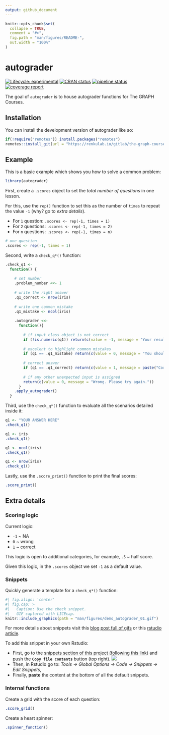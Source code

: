 ```yaml
---
output: github_document
---
```


<!-- README.md is generated from README.Rmd. Please edit that file -->

```r
knitr::opts_chunk$set(
  collapse = TRUE,
  comment = "#>",
  fig.path = "man/figures/README-",
  out.width = "100%"   
)  
```

# autograder

<!-- badges: start -->
[![Lifecycle: experimental](https://img.shields.io/badge/lifecycle-experimental-orange.svg)](https://lifecycle.r-lib.org/articles/stages.html#experimental)
[![CRAN status](https://www.r-pkg.org/badges/version/autograder)](https://CRAN.R-project.org/package=autograder)
[![pipeline status](https://renkulab.io/gitlab/the-graph-courses/autograder/badges/master/pipeline.svg)](https://renkulab.io/gitlab/the-graph-courses/autograder/-/commits/master)
[![coverage report](https://renkulab.io/gitlab/the-graph-courses/autograder/badges/master/coverage.svg)](https://renkulab.io/gitlab/the-graph-courses/autograder/-/commits/master)
<!-- badges: end -->

The goal of `autograder` is to house autograder functions for The GRAPH Courses.

## Installation

You can install the development version of autograder like so:

``` r
if(!require("remotes")) install.packages("remotes")
remotes::install_git(url = "https://renkulab.io/gitlab/the-graph-courses/autograder.git")
```

## Example

This is a basic example which shows you how to solve a common problem:

```r
library(autograder)
```

First, create a `.scores` object to set the _total number of questions_ in one lesson. 

For this, use the `rep()` function to set this as the number of `times` to repeat the value `-1` (why? go to _extra details_).

- For `1` question: `.scores <- rep(-1, times = 1)`
- For `2` questions: `.scores <- rep(-1, times = 2)`
- For `n` questions: `.scores <- rep(-1, times = n)`

```r
# one question
.scores <- rep(-1, times = 1)
```

Second, write a `check_q*()` function:

```r
.check_q1 <-
  function() {
    
    # set number 
    .problem_number <<- 1
    
    # write the right answer
    .q1_correct <- nrow(iris)
    
    # write one common mistake
    .q1_mistake <- ncol(iris)
    
    .autograder <<- 
      function(){
        
        # if input class object is not correct
        if (!is.numeric(q1)) return(c(value = -1, message = "Your result should be a number"))
        
        # excelent to highlight common mistakes
        if (q1 == .q1_mistake) return(c(value = 0, message = "You should calculate the number of rows, not columns."))
        
        # correct answer
        if (q1 == .q1_correct) return(c(value = 1, message = paste("Correct!", praise::praise()) ))
        
        # if any other unexpected input is assigned
        return(c(value = 0, message = "Wrong. Please try again."))
      }
    .apply_autograder()
  }
```

Third, use the `check_q*()` function to evaluate all the scenarios detailed inside it:

```r
q1 <- "YOUR ANSWER HERE"
.check_q1()

q1 <- iris
.check_q1()

q1 <- ncol(iris)
.check_q1()

q1 <- nrow(iris)
.check_q1()
```

Lastly, use the `.score_print()` function to print the final scores:

```r
.score_print()
```

## Extra details

### Scoring logic

Current logic:

- `-1` ~ NA
- `0` ~ wrong
- `1` ~ correct

This logic is open to additional categories, for example, `.5` ~ half score.

Given this logic, in the `.scores` object we set `-1` as a default value.

### Snippets

Quickly generate a template for a `check_q*()` function:

<!-- ![Use the check snippet. GIF captured with LICEcap.](man/figures/demo_autograder_01.gif) -->

<!-- last knitr update https://stackoverflow.com/a/70665396/6702544 -->

```r
#| fig.align: 'center'
#| fig.cap: >
#|   Caption: Use the check snippet. 
#|   GIF captured with LICEcap.
knitr::include_graphics(path = "man/figures/demo_autograder_01.gif")
```

For more details about snippets visit this [blog post full of gifs](https://appsilon.com/rstudio-shortcuts-and-tips/) or this [rstudio article](https://support.rstudio.com/hc/en-us/articles/204463668-Code-Snippets-in-the-RStudio-IDE).

To add this snippet in your own Rstudio: 

- First, go to the [snippets section of this project (following this link)](https://renkulab.io/gitlab/the-graph-courses/autograder/-/snippets/1642) and push the __`Copy file contents`__ button (top right).
![](man/figures/snippets_autograder_01.png)
- Then, in Rstudio go to: _Tools -> Global Options -> Code -> Snippets -> Edit Snippets_, 
- Finally, __paste__ the content at the bottom of all the default snippets.

### Internal functions

Create a grid with the score of each question:

```r
.score_grid()
```

Create a heart spinner:

```r
.spinner_function()
```

<!-- 

if linux then cli examples on readme like 

ref
https://github.com/r-lib/asciicast#limitations

---
title: autograde
output:
  md_document:
    variant: markdown_github
always_allow_html: yes
---

` ``{r, include = FALSE, cache = FALSE}
knitr::opts_chunk$set(
  collapse = TRUE,
  comment = "#>",
  fig.path = "man/figures/README-",
  out.width = "100%",
  cache = TRUE
)
Sys.setenv(CLI_TICK_TIME = "100")
# Turn on ANSI colors
options(cli.num_colors = 256L)
asciicast::init_knitr_engine(
    startup = quote({
        library(cli)
        set.seed(1) }),
    echo = TRUE, 
    same_process = FALSE,
    echo_input = FALSE,
    options = list(
        asciicast_end_wait = 3
    )
)
` ``


` ``{asciicast cli-score}
.scores <- rep(-1, times = 3)   # Put total number of questions as `times` argument
.score_grid()
` ``

-->



<!-- ----- -->

<!-- # autograder -->

<!-- Package to house autograders for The GRAPH Courses -->

<!-- ## Introduction -->

<!-- This is a Renku project - basically a git repository with some -->
<!-- bells and whistles. You'll find we have already created some -->
<!-- useful things like `data` and `notebooks` directories and -->
<!-- a `Dockerfile`. -->

<!-- ## Working with the project -->

<!-- The simplest way to start your project is right from the Renku -->
<!-- platform - just click on the `Environments` tab and start a new session. -->
<!-- This will start an interactive environment right in your browser. -->

<!-- To work with the project anywhere outside the Renku platform, -->
<!-- click the `Settings` tab where you will find the -->
<!-- git repo URLs - use `git` to clone the project on whichever machine you want. -->

<!-- ### Changing interactive environment dependencies -->

<!-- Initially we install a very minimal set of packages to keep the images small. -->
<!-- However, you can add python and conda packages in `requirements.txt` and -->
<!-- `environment.yml`, and R packages to `install.R` (listed as, for example, -->
<!-- `install.packages("ggplot2")`), to your heart's content. If you need more fine-grained -->
<!-- control over your environment, please see [the documentation](https://renku.readthedocs.io/en/latest/user/advanced_interfaces.html#dockerfile-modifications). -->

<!-- ## Project configuration -->

<!-- Project options can be found in `.renku/renku.ini`. In this -->
<!-- project there is currently only one option, which specifies -->
<!-- the default type of environment to open, in this case `/rstudio`. -->

<!-- ## Moving forward -->

<!-- Once you feel at home with your project, we recommend that you replace -->
<!-- this README file with your own project documentation! Happy data wrangling! -->
